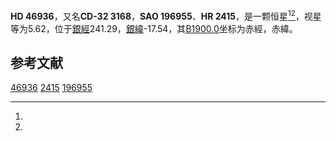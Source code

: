 {{Starbox begin
| name = HD 46936
}}
{{Starbox observe
| epoch = [[J2000.0|J2000.0]]
| constell = {{星座名待查}}<ref name=SIMBAD>{{cite web
 | url=http://simbad.u-strasbg.fr/simbad/sim-id?Ident=HR+2415
 | title =Pulsating variable Star
 | publisher=Centre de Données astronomiques de Strasbourg
 | work=SIMBAD
 | accessdate=2012-07-13}}</ref><ref name=DATA>{{cite web
 | url=http://vizier.u-strasbg.fr/viz-bin/VizieR-5?-out.add=.&-source=5050&-corr=PK=HR&-out.max=9999&HR=2415
 | title=VizieR Detailed Page
 | accessdate=2012-07-13
 | archive-date=2016-03-04
 | archive-url=https://web.archive.org/web/20160304211512/http://vizier.u-strasbg.fr/viz-bin/VizieR-5?-out.add=.&-source=5050&-corr=PK=HR&-out.max=9999&HR=2415
 | dead-url=no
 }}</ref>
| 星官 = 
| ra = {{RA|6|34|35.3}}<ref name=SIMBAD /><ref name=DATA />
| dec = {{DEC|-32|42|59}}<ref name=SIMBAD /><ref name=DATA />
| appmag_v = 5.62<ref name=SIMBAD /><ref name=DATA />
}}
{{Starbox character
| class = B8V<ref name=SIMBAD /><ref name=DATA />
| b-v = -0.08<ref name=SIMBAD /><ref name=DATA />
| u-b = -0.23<ref name=SIMBAD /><ref name=DATA />
| r-i = <ref name=SIMBAD /><ref name=DATA />
| variable = 
}}
{{Starbox astrometry
| radial_v = -0.23
| prop_mo_ra = 28
| parallax = 
| p_error = 
}}
{{Starbox catalog
| names =CD-32 3168，[[SAO星表|SAO]] 196955，[[HD星表|HD]] 46936，[[HR星表|HR]] 2415}}
{{Starbox reference |Simbad=HR+2415}}
{{Starbox end}}

'''HD 46936'''，又名'''CD-32 3168'''，'''SAO 196955'''、'''HR 2415'''，是一颗恒星<ref name=SIMBAD /><ref name=DATA />，视星等为5.62，位于[[銀道座標系|銀經]]241.29，[[銀道座標系|銀緯]]-17.54，其[[B1900.0|B1900.0]]坐标为赤經{{RA|6|30|52.8}}，赤緯{{DEC|-32|-17.54|14}}。

== 参考文献 ==
{{reflist}}

{{star-stub}}

[[Category:HD和HDE天體|46936]]
[[Category:HR天體|2415]]
[[Category:SAO天體|196955]]